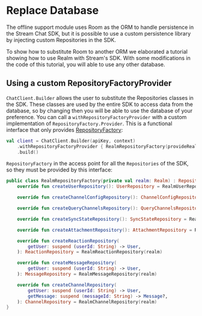 # Replace Database

The offline support module uses Room as the ORM to handle persistence in the Stream Chat SDK, but it is possible to use a custom 
persistence library by injecting custom Repositories in the SDK. 

To show how to substitute Room to another ORM we elaborated a tutorial showing how to use Realm with Stream's SDK. With some modifications
in the code of this tutorial, you will able to use any other database.

## Using a custom RepositoryFactoryProvider

`ChatClient.Builder` allows the user to substitute the Repositories classes in the SDK. These classes are used by the entire 
SDK to access data from the database, so by changing then you will be able to use the database of your preference. You can call a 
`withRepositoryFactoryProvider`  with a custom implementation of `RepositoryFactory.Provider`. This is a functional interface that only provides 
[RepositoryFactory](https://github.com/GetStream/stream-chat-android/blob/main/stream-chat-android-client/src/main/java/io/getstream/chat/android/client/persistance/repository/factory/RepositoryFactory.kt):

```kotlin
val client = ChatClient.Builder(apiKey, context)
    .withRepositoryFactoryProvider { RealmRepositoryFactory(provideRealm()) }
    .build()
```

`RepositoryFactory` in the access point for all the `Repositories` of the SDK, so they must be provided by this interface:

```kotlin
public class RealmRepositoryFactory(private val realm: Realm) : RepositoryFactory {
    override fun createUserRepository(): UserRepository = RealmUserRepository(realm)

    override fun createChannelConfigRepository(): ChannelConfigRepository = RealmChannelConfigRepository(realm)

    override fun createQueryChannelsRepository(): QueryChannelsRepository = RealmQueryChannelsRepository(realm)

    override fun createSyncStateRepository(): SyncStateRepository = RealmSyncStateRepository(realm)

    override fun createAttachmentRepository(): AttachmentRepository = RealmAttachmentRepository(realm)

    override fun createReactionRepository(
        getUser: suspend (userId: String) -> User,
    ): ReactionRepository = RealmReactionRepository(realm)

    override fun createMessageRepository(
        getUser: suspend (userId: String) -> User,
    ): MessageRepository = RealmMessageRepository(realm)

    override fun createChannelRepository(
        getUser: suspend (userId: String) -> User,
        getMessage: suspend (messageId: String) -> Message?,
    ): ChannelRepository = RealmChannelRepository(realm)
}
```

